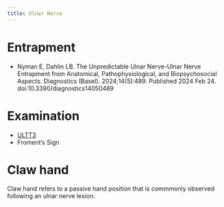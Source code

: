 ```yaml
---
title: Ulnar Nerve
---
```




# Entrapment

:::{.callout-note}

- Nyman E, Dahlin LB. The Unpredictable Ulnar Nerve-Ulnar Nerve Entrapment from Anatomical, Pathophysiological, and Biopsychosocial Aspects. Diagnostics (Basel). 2024;14(5):489. Published 2024 Feb 24. doi:10.3390/diagnostics14050489
:::


# Examination

- [ULTT3]({{< var ref-ultt.ultt3.path >}})
- Froment's Sign


# Claw hand

Claw hand refers to a passive hand position that is commmonly observed following an ulnar nerve lesion.

